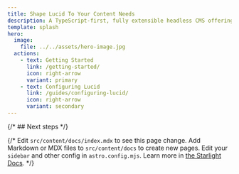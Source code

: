 ```yaml
---
title: Shape Lucid To Your Content Needs
description: A TypeScript-first, fully extensible headless CMS offering powerful brick and collection builders, plugins, and hook support, Lucid equips you with the tools required to elevate your content to the next level.
template: splash
hero:
  image:
    file: ../../assets/hero-image.jpg
  actions:
    - text: Getting Started
      link: /getting-started/
      icon: right-arrow
      variant: primary
    - text: Configuring Lucid
      link: /guides/configuring-lucid/
      icon: right-arrow
      variant: secondary
---
```



{/* ## Next steps */}

{/* <CardGrid stagger>
    <Card title="Update content" icon="pencil">
        Edit `src/content/docs/index.mdx` to see this page change.
    </Card>
    <Card title="Add new content" icon="add-document">
        Add Markdown or MDX files to `src/content/docs` to create new pages.
    </Card>
    <Card title="Configure your site" icon="setting">
        Edit your `sidebar` and other config in `astro.config.mjs`.
    </Card>
    <Card title="Read the docs" icon="open-book">
        Learn more in [the Starlight Docs](https://starlight.astro.build/).
    </Card>
</CardGrid> */}



